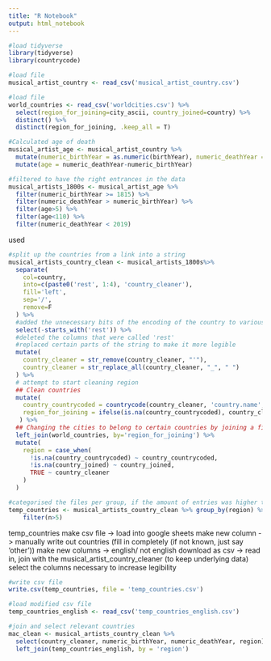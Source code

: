 ---
title: "R Notebook"
output: html_notebook
---

```{r}
#load tidyverse
library(tidyverse)
library(countrycode)
```

```{r}
#load file 
musical_artist_country <- read_csv('musical_artist_country.csv')

#load file 
world_countries <- read_csv('worldcities.csv') %>%
  select(region_for_joining=city_ascii, country_joined=country) %>%
  distinct() %>%
  distinct(region_for_joining, .keep_all = T)
```

```{r}
#Calculated age of death
musical_artist_age <- musical_artist_country %>%
  mutate(numeric_birthYear = as.numeric(birthYear), numeric_deathYear = as.numeric(deathYear))%>%
  mutate(age = numeric_deathYear-numeric_birthYear)

#filtered to have the right entrances in the data
musical_artists_1800s <- musical_artist_age %>% 
  filter(numeric_birthYear >= 1815) %>% 
  filter(numeric_deathYear > numeric_birthYear) %>%
  filter(age>5) %>%
  filter(age<110) %>%
  filter(numeric_deathYear < 2019)

```
used
```{r}
#split up the countries from a link into a string
musical_artists_country_clean <- musical_artists_1800s%>%
  separate(
    col=country,
    into=c(paste0('rest', 1:4), 'country_cleaner'),
    fill='left',
    sep='/',
    remove=F
  ) %>%
  #added the unnecessary bits of the encoding of the country to various columns called 'rest'
  select(-starts_with('rest')) %>%
  #deleted the columns that were called 'rest'
  #replaced certain parts of the string to make it more legible
  mutate(
    country_cleaner = str_remove(country_cleaner, "'"),
    country_cleaner = str_replace_all(country_cleaner, "_", " ")
  ) %>%
  # attempt to start cleaning region
  ## Clean countries
  mutate(
    country_countrycoded = countrycode(country_cleaner, 'country.name', 'country.name'),
    region_for_joining = ifelse(is.na(country_countrycoded), country_cleaner, NA)
   ) %>%
  ## Changing the cities to belong to certain countries by joining a file that has all the cities that are part of that country
  left_join(world_countries, by='region_for_joining') %>%
  mutate(
    region = case_when(
      !is.na(country_countrycoded) ~ country_countrycoded,
      !is.na(country_joined) ~ country_joined,
      TRUE ~ country_cleaner
    )
  )

#categorised the files per group, if the amount of entries was higher than 5.
temp_countries <- musical_artists_country_clean %>% group_by(region) %>% summarise(n = n()) %>%
    filter(n>5)

```

temp_countries
make csv file -> load into google sheets
make new column -> manually write out countries (fill in completely (if not known, just say 'other'))
make new columns -> english/ not english
download as csv -> read in, join with the musical_artist_country_cleaner (to keep underlying data)
select the columns necessary to increase legibility

```{r}
#write csv file
write.csv(temp_countries, file = 'temp_countries.csv')

```

```{r}
#load modified csv file
temp_countries_english <- read_csv('temp_countries_english.csv')

```

```{r}
#join and select relevant countries
mac_clean <- musical_artists_country_clean %>%
  select(country_cleaner, numeric_birthYear, numeric_deathYear, region) %>%
  left_join(temp_countries_english, by = 'region')



```